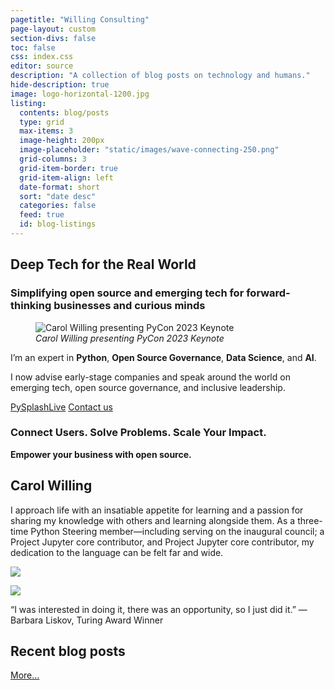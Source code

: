 ```yaml
---
pagetitle: "Willing Consulting"
page-layout: custom
section-divs: false
toc: false
css: index.css
editor: source
description: "A collection of blog posts on technology and humans."
hide-description: true
image: logo-horizontal-1200.jpg
listing:
  contents: blog/posts
  type: grid
  max-items: 3
  image-height: 200px
  image-placeholder: "static/images/wave-connecting-250.png"
  grid-columns: 3
  grid-item-border: true
  grid-item-align: left
  date-format: short
  sort: "date desc"
  categories: false
  feed: true
  id: blog-listings
---
```


::: {.hero-banner}


::: {.content-block}

::: {.hero-text}
# Deep Tech for the Real World {.mt-1}

### Simplifying open source and emerging tech for forward-thinking businesses and curious minds

![*Carol Willing presenting PyCon 2023 Keynote*](pycon-keynote.png)

I’m an expert in **Python**, **Open Source Governance**, **Data Science**, and **AI**.

I now advise early-stage companies and speak around the world on emerging tech,
open source governance, and inclusive leadership.

::: {.hero-buttons}
[PySplashLive](pysplashlive.md){.btn-action-primary .btn-action .btn .btn-success .btn-lg role="button"}
[Contact us](contact.md){#btn-guide .btn-action .btn .btn-info .btn-lg role="button"}
::: 

### Connect Users. Solve Problems. Scale Your Impact. {.mt-1}

**Empower your business with open source.**


:::
:::
:::

::: {.hello-quarto .alt-background}

::: {.content-block}

# Carol Willing

::: {.hello-quarto-banner}

I approach life with an
insatiable appetite for learning and a passion for sharing my knowledge with others and learning
alongside them. As a three-time Python Steering member—including serving on the
inaugural council; a Project Jupyter core contributor, and Project Jupyter core
contributor, my dedication to the language can be felt far and wide.

:::

::: {.grid}
::: {.g-col-lg-6 .g-col-12}
![](HS_Willing_Carol_jupcon17_NoCube.jpg)
:::

::: {.g-col-lg-6 .g-col-12}
![](pycon-title-slide.png)

“I was interested in doing it, there was an opportunity, so I just did it.”
--- Barbara Liskov, Turing Award Winner

:::

:::

:::
:::

::: {.hello-quarto}

::: {.content-block}


## Recent blog posts

[More...](blog)

::: {#blog-listings}
:::

:::
:::
